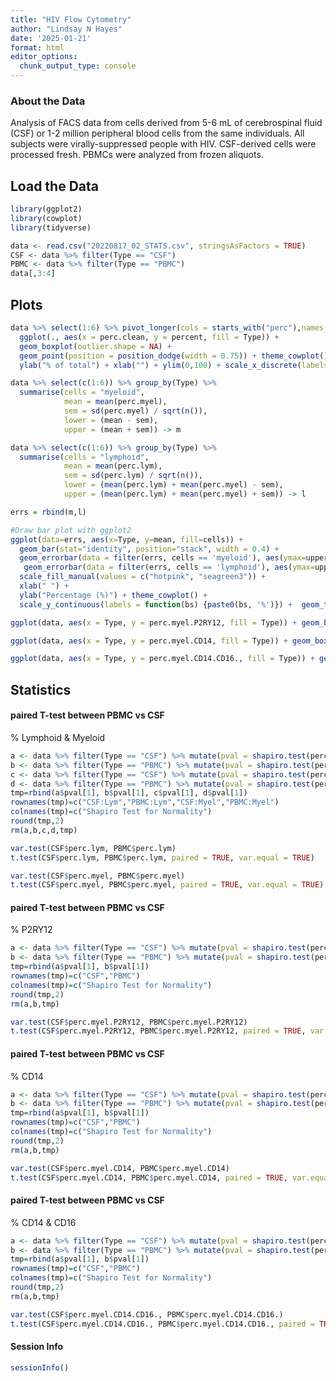 ```yaml
---
title: "HIV Flow Cytometry"
author: "Lindsay N Hayes"
date: '2025-01-21'
format: html
editor_options: 
  chunk_output_type: console
---
```


### About the Data
Analysis of FACS data from cells derived from 5-6 mL of cerebrospinal fluid (CSF) or 1-2 million peripheral blood cells from the same individuals. All subjects were virally-suppressed people with HIV. CSF-derived cells were processed fresh. PBMCs were analyzed from frozen aliquots.

## Load the Data
```r
library(ggplot2)
library(cowplot)
library(tidyverse)

data <- read.csv("20220817_02_STATS.csv", stringsAsFactors = TRUE)
CSF <- data %>% filter(Type == "CSF")
PBMC <- data %>% filter(Type == "PBMC")
data[,3:4]
```

## Plots
```r
data %>% select(1:6) %>% pivot_longer(cols = starts_with("perc"),names_to = "perc.clean", values_to = "percent") %>% 
  ggplot(., aes(x = perc.clean, y = percent, fill = Type)) + 
  geom_boxplot(outlier.shape = NA) +
  geom_point(position = position_dodge(width = 0.75)) + theme_cowplot()  + scale_fill_manual(values = c("cornflowerblue", "firebrick2")) +
  ylab("% of total") + xlab("") + ylim(0,100) + scale_x_discrete(labels= c("lymphoid", "myeloid"))
```

```r

data %>% select(c(1:6)) %>% group_by(Type) %>% 
  summarise(cells = "myeloid",
            mean = mean(perc.myel),
            sem = sd(perc.myel) / sqrt(n()),
            lower = (mean - sem),
            upper = (mean + sem)) -> m

data %>% select(c(1:6)) %>% group_by(Type) %>% 
  summarise(cells = "lymphoid",
            mean = mean(perc.lym),
            sem = sd(perc.lym) / sqrt(n()),
            lower = (mean(perc.lym) + mean(perc.myel) - sem),
            upper = (mean(perc.lym) + mean(perc.myel) + sem)) -> l

errs = rbind(m,l)

#Draw bar plot with ggplot2
ggplot(data=errs, aes(x=Type, y=mean, fill=cells)) + 
  geom_bar(stat="identity", position="stack", width = 0.4) +
  geom_errorbar(data = filter(errs, cells == 'myeloid'), aes(ymax=upper,  ymin=lower), stat = 'identity', position = 'identity', width=0.15) + 
   geom_errorbar(data = filter(errs, cells == 'lymphoid'), aes(ymax=upper,  ymin=lower), stat = 'identity', position = 'identity', width=0.15) + 
  scale_fill_manual(values = c("hotpink", "seagreen3")) +
  xlab(" ") + 
  ylab("Percentage (%)") + theme_cowplot() +
  scale_y_continuous(labels = function(bs) {paste0(bs, '%')}) +  geom_text(aes(y = errs$mean, label = round(mean,1)), vjust = 3, colour = "white", size = 4)
```

```r
ggplot(data, aes(x = Type, y = perc.myel.P2RY12, fill = Type)) + geom_boxplot() + geom_point(size = 2) + theme_cowplot() + scale_fill_manual(values = c("cornflowerblue", "firebrick2")) + ylab("% of myeloid cells \n P2RY12+") + ylim(0,100) + geom_point(aes(color = Sample)) + scale_colour_grey() + theme(legend.position="none")

ggplot(data, aes(x = Type, y = perc.myel.CD14, fill = Type)) + geom_boxplot() + geom_point(size = 2) + theme_cowplot() + scale_fill_manual(values = c("cornflowerblue", "firebrick2")) + ylab("% of myeloid cells \n CD14+") + ylim(0,100) + geom_point(aes(color = Sample)) + scale_colour_grey() + theme(legend.position="none")

ggplot(data, aes(x = Type, y = perc.myel.CD14.CD16., fill = Type)) + geom_boxplot() + geom_point(size = 2) + theme_cowplot() + scale_fill_manual(values = c("cornflowerblue", "firebrick2")) + ylab("% of myeloid cells \n CD14+ & CD16+") + ylim(0,100) + geom_point(aes(color = Sample)) + scale_colour_grey() + theme(legend.position="none")
```

## Statistics
#### paired T-test between PBMC vs CSF
% Lymphoid & Myeloid
```r
a <- data %>% filter(Type == "CSF") %>% mutate(pval = shapiro.test(perc.lym)$p.value)
b <- data %>% filter(Type == "PBMC") %>% mutate(pval = shapiro.test(perc.lym)$p.value)
c <- data %>% filter(Type == "CSF") %>% mutate(pval = shapiro.test(perc.myel)$p.value)
d <- data %>% filter(Type == "PBMC") %>% mutate(pval = shapiro.test(perc.myel)$p.value)
tmp=rbind(a$pval[1], b$pval[1], c$pval[1], d$pval[1])
rownames(tmp)=c("CSF:Lym","PBMC:Lym","CSF:Myel","PBMC:Myel")
colnames(tmp)=c("Shapiro Test for Normality")
round(tmp,2)
rm(a,b,c,d,tmp)

var.test(CSF$perc.lym, PBMC$perc.lym)
t.test(CSF$perc.lym, PBMC$perc.lym, paired = TRUE, var.equal = TRUE)

var.test(CSF$perc.myel, PBMC$perc.myel)
t.test(CSF$perc.myel, PBMC$perc.myel, paired = TRUE, var.equal = TRUE)
```

#### paired T-test between PBMC vs CSF
% P2RY12
```r
a <- data %>% filter(Type == "CSF") %>% mutate(pval = shapiro.test(perc.myel.P2RY12)$p.value)
b <- data %>% filter(Type == "PBMC") %>% mutate(pval = shapiro.test(perc.myel.P2RY12)$p.value)
tmp=rbind(a$pval[1], b$pval[1])
rownames(tmp)=c("CSF","PBMC")
colnames(tmp)=c("Shapiro Test for Normality")
round(tmp,2)
rm(a,b,tmp)

var.test(CSF$perc.myel.P2RY12, PBMC$perc.myel.P2RY12)
t.test(CSF$perc.myel.P2RY12, PBMC$perc.myel.P2RY12, paired = TRUE, var.equal = TRUE)
```

#### paired T-test between PBMC vs CSF
% CD14
```r
a <- data %>% filter(Type == "CSF") %>% mutate(pval = shapiro.test(perc.myel.CD14)$p.value)
b <- data %>% filter(Type == "PBMC") %>% mutate(pval = shapiro.test(perc.myel.CD14)$p.value)
tmp=rbind(a$pval[1], b$pval[1])
rownames(tmp)=c("CSF","PBMC")
colnames(tmp)=c("Shapiro Test for Normality")
round(tmp,2)
rm(a,b,tmp)

var.test(CSF$perc.myel.CD14, PBMC$perc.myel.CD14)
t.test(CSF$perc.myel.CD14, PBMC$perc.myel.CD14, paired = TRUE, var.equal = FALSE)
```

#### paired T-test between PBMC vs CSF
% CD14 & CD16
```r
a <- data %>% filter(Type == "CSF") %>% mutate(pval = shapiro.test(perc.myel.CD14.CD16.)$p.value)
b <- data %>% filter(Type == "PBMC") %>% mutate(pval = shapiro.test(perc.myel.CD14.CD16.)$p.value)
tmp=rbind(a$pval[1], b$pval[1])
rownames(tmp)=c("CSF","PBMC")
colnames(tmp)=c("Shapiro Test for Normality")
round(tmp,2)
rm(a,b,tmp)

var.test(CSF$perc.myel.CD14.CD16., PBMC$perc.myel.CD14.CD16.)
t.test(CSF$perc.myel.CD14.CD16., PBMC$perc.myel.CD14.CD16., paired = TRUE, var.equal = FALSE)
```

#### Session Info
```r
sessionInfo()
```

